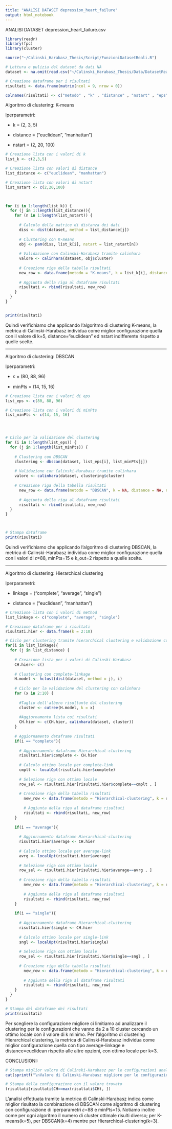 ```yaml
---
title: "ANALISI DATASET depression_heart_failure"
output: html_notebook
---
```

ANALISI DATASET depression_heart_failure.csv

```r
library(readr)
library(fpc)
library(cluster)

source("~/Calinski_Harabasz_Thesis/Script/FunzioniDatasetReali.R")

# Lettura e pulizia del dataset da dati NA
dataset <- na.omit(read.csv("~/Calinski_Harabasz_Thesis/Data/DatasetReali/depression_heart_failure.csv"))

# Creazione dataframe per i risultati
risultati <- data.frame(matrix(ncol = 9, nrow = 0))

colnames(risultati) <- c("metodo" , "k" , "distance" , "nstart" , "eps" , "minPts" , "k_out" , "linkage" , "CH")

```

Algoritmo di clustering: K-means

Iperparametri:

-   k = (2, 3, 5)

-   distance = ("euclidean", "manhattan")

-   nstart = (2, 20, 100)

```r

# Creazione lista con i valori di k
list_k <- c(2,3,5)

# Creazione lista con valori di distance
list_distance <- c("euclidean", "manhattan")

# Creazione lista con valori di nstart
list_nstart <- c(2,20,100)
 


for (i in 1:length(list_k)) {
  for (j in 1:length(list_distance)){
    for (n in 1:length(list_nstart)) {
      
      # Calcolo della matrice di distanza dei dati
      diss <- dist(dataset, method = list_distance[j])
      
      # Clustering con K-means
      obj <- pam(diss, list_k[i], nstart = list_nstart[n])
      
      # Validazione con Calinski-Harabasz tramite calinhara
      valore <- calinhara(dataset, obj$cluster)
      
      # Creazione riga della tabella risultati 
      new_row <- data.frame(metodo = "K-means", k = list_k[i], distance = list_distance[j], nstart = list_nstart[n], eps = NA, minPts = NA, k_out = NA, linkage = NA, CH = valore)
      
      # Aggiunta della riga al dataframe risultati
      risultati <- rbind(risultati, new_row)
    }
  }
}


print(risultati)

```

Quindi verifichiamo che applicando l'algoritmo di clustering K-means, la metrica di Calinski-Harabasz individua come miglior configurazione quella con il valore di k=5, distance="euclidean" ed nstart indifferente rispetto a quelle scelte.



------------------------------------------------------------------------

Algoritmo di clustering: DBSCAN

Iperparametri:

-   𝜀 = (80, 88, 96) 

-   minPts = (14, 15, 16)

```r

# Creazione lista con i valori di eps
list_eps <- c(80, 88, 96)

# Creazione lista con i valori di minPts
list_minPts <- c(14, 15, 16)




# Ciclo per la validazione del clustering
for (i in 1:length(list_eps)) { 
  for (j in 1:length(list_minPts)) {
    
    # Clustering con DBSCAN 
    clustering <- dbscan(dataset, list_eps[i], list_minPts[j])
    
    # Validazione con Calinski-Harabasz tramite calinhara
    valore <- calinhara(dataset, clustering$cluster)
    
    # Creazione riga della tabella risultati 
      new_row <- data.frame(metodo = "DBSCAN", k = NA, distance = NA, nstart = NA, eps = list_eps[i], minPts = list_minPts[j], k_out = max(clustering$cluster), linkage = NA, CH = valore)
      
      # Aggiunta della riga al dataframe risultati
      risultati <- rbind(risultati, new_row)
  }
}



# Stampa dataframe 
print(risultati)

```

Quindi verifichiamo che applicando l'algoritmo di clustering DBSCAN, la metrica di Calinski-Harabasz individua come miglior configurazione quella con i valori di 𝜀=88, minPts=15 e k_out=2 rispetto a quelle scelte.

------------------------------------------------------------------------

Algoritmo di clustering: Hierarchical clustering

Iperparametri:

-   linkage = ("complete", "average", "single")

-   distance = ("euclidean", "manhattan")


```r

# Creazione lista con i valori di method
list_linkage <- c("complete", "average", "single")

# Creazione dataframe per i risultati
risultati.hier <- data.frame(k = 2:10)

# Ciclo per clustering tramite hierarchical clustering e validazione con calinhara
for(i in list_linkage){
  for (j in list_distance) {
    
    # Creazione lista per i valori di Calinski-Harabasz 
    CH.hier<- c()
    
    # Clustering con complete-linkage
    H.model <- hclust(dist(dataset, method = j), i)
    
    # Ciclo per la validazione del clustering con calinhara
    for (x in 2:10) {
      
      #Taglio dell'albero risultante dal clustering
      cluster <- cutree(H.model, k = x) 
      
      #Aggiornamento lista coi risultati
      CH.hier <- c(CH.hier, calinhara(dataset, cluster))  
    }
    
    # Aggiornamento dataframe risultati
    if(i == "complete"){
      
      # Aggiornamento dataframe Hierarchical-clustering
      risultati.hier$complete <- CH.hier 
      
      # Calcolo ottimo locale per complete-link
      cmplt <- localOpt(risultati.hier$complete)    
      
      # Selezione riga con ottimo locale
      row_sel <- risultati.hier[risultati.hier$complete==cmplt , ]
      
      # Creazione riga della tabella risultati 
        new_row <- data.frame(metodo = "Hierarchical-clustering", k = row_sel$k, distance = j, nstart = NA, eps = NA, minPts = NA, k_out = NA, linkage = "complete", CH = row_sel$complete)
        
        # Aggiunta della riga al dataframe risultati
        risultati <- rbind(risultati, new_row)
    }
    
    if(i == "average"){
      
      # Aggiornamento dataframe Hierarchical-clustering
      risultati.hier$average <- CH.hier 
      
      # Calcolo ottimo locale per average-link
      avrg <- localOpt(risultati.hier$average)    
      
      # Selezione riga con ottimo locale
      row_sel <- risultati.hier[risultati.hier$average==avrg , ]
      
      # Creazione riga della tabella risultati 
        new_row <- data.frame(metodo = "Hierarchical-clustering", k = row_sel$k, distance = j, nstart = NA, eps = NA, minPts = NA, k_out = NA, linkage = "average", CH = row_sel$average)
        
        # Aggiunta della riga al dataframe risultati
        risultati <- rbind(risultati, new_row)
    }
    
    if(i == "single"){
      
      # Aggiornamento dataframe Hierarchical-clustering
      risultati.hier$single <- CH.hier 
      
      # Calcolo ottimo locale per single-link
      sngl <- localOpt(risultati.hier$single) 
      
      # Selezione riga con ottimo locale
      row_sel <- risultati.hier[risultati.hier$single==sngl , ]
      
      # Creazione riga della tabella risultati 
        new_row <- data.frame(metodo = "Hierarchical-clustering", k = row_sel$k, distance = j, nstart = NA, eps = NA, minPts = NA, k_out = NA, linkage = "single", CH = row_sel$single)
        
        # Aggiunta della riga al dataframe risultati
        risultati <- rbind(risultati, new_row)
    }
  }
}

# Stampa del dataframe dei risultati
print(risultati)

```

Per scegliere la configurazione migliore ci limitiamo ad analizzare il clustering per le configurazioni che vanno da 2 a 10 cluster cercando un ottimo locale con il valore di k minimo.
Per l'algoritmo di clustering Hierarchical clustering, la metrica di Calinski-Harabasz individua come miglior configurazione quella con tipo average-linkage e distance=euclidean rispetto alle altre opzioni, con ottimo locale per k=3.

CONCLUSIONI:
```r

# Stampa miglior valore di Calinski-Harabasz per le configurazioni analizzate 
cat(sprintf("\nValore di Calinski-Harabasz migliore per le configurazioni analizzate : %f\n",max(risultati$CH)))

# Stampa della configurazione con il valore trovato
(risultati[risultati$CH==max(risultati$CH), ])

```

L'analisi effettuata tramite la metrica di Calinski-Harabasz indica come miglior risultato la combinazione di DBSCAN come algoritmo di clustering con configurazione di iperparametri 𝜀=88 e minPts=15.
Notiamo inoltre come per ogni algoritmo il numero di cluster ottimale risulti diverso; per K-means(k=5), per DBSCAN(k=4) mentre per Hierarchical-clustering(k=3).